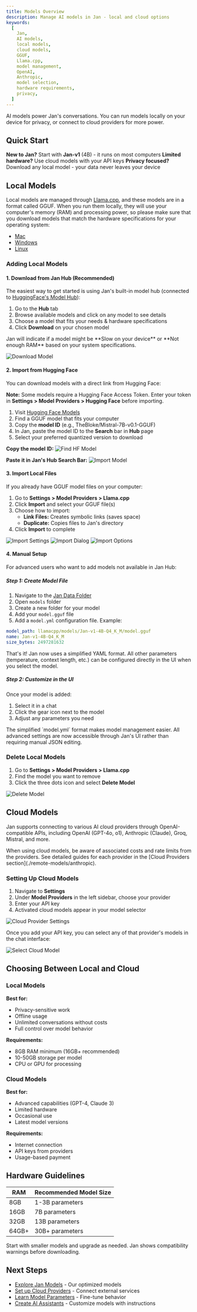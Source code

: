 ```yaml
---
title: Models Overview
description: Manage AI models in Jan - local and cloud options
keywords:
  [
    Jan,
    AI models,
    local models,
    cloud models,
    GGUF,
    Llama.cpp,
    model management,
    OpenAI,
    Anthropic,
    model selection,
    hardware requirements,
    privacy,
  ]
---
```



AI models power Jan's conversations. You can run models locally on your device for privacy, or connect to cloud providers for more power.

## Quick Start

**New to Jan?** Start with **Jan-v1** (4B) - it runs on most computers
**Limited hardware?** Use cloud models with your API keys
**Privacy focused?** Download any local model - your data never leaves your device

## Local Models

Local models are managed through [Llama.cpp](https://github.com/ggerganov/llama.cpp), and these models are in a format called GGUF. When you run them locally, they will use your computer's memory (RAM) and processing power, so please make sure that you download models that match the hardware specifications for your operating system:
- [Mac](/docs/desktop/mac#compatibility)
- [Windows](/docs/desktop/windows#compatibility)
- [Linux](/docs/desktop/linux#compatibility)

### Adding Local Models

#### 1. Download from Jan Hub (Recommended)

The easiest way to get started is using Jan's built-in model hub (connected to [HuggingFace's Model Hub](https://huggingface.co/models)):
1. Go to the **Hub** tab
2. Browse available models and click on any model to see details
3. Choose a model that fits your needs & hardware specifications
4. Click **Download** on your chosen model

<Aside type="note">
Jan will indicate if a model might be **Slow on your device** or **Not enough RAM** based on your system specifications.
</Aside>

![Download Model](../../../assets/model-management-01.png)

#### 2. Import from Hugging Face

You can download models with a direct link from Hugging Face:

**Note:** Some models require a Hugging Face Access Token. Enter your token in **Settings > Model Providers > Hugging Face** before importing.

1. Visit [Hugging Face Models](https://huggingface.co/models)
2. Find a GGUF model that fits your computer
3. Copy the **model ID** (e.g., TheBloke/Mistral-7B-v0.1-GGUF)
4. In Jan, paste the model ID to the **Search** bar in **Hub** page
5. Select your preferred quantized version to download

**Copy the model ID:**
![Find HF Model](../../../assets/hf-unsloth.png)

**Paste it in Jan's Hub Search Bar:**
![Import Model](../../../assets/model-management-02.png)

#### 3. Import Local Files

If you already have GGUF model files on your computer:
1. Go to **Settings > Model Providers > Llama.cpp**
2. Click **Import** and select your GGUF file(s)
3. Choose how to import:
   - **Link Files:** Creates symbolic links (saves space)
   - **Duplicate:** Copies files to Jan's directory
4. Click **Import** to complete

![Import Settings](../../../assets/model-management-04.png)
![Import Dialog](../../../assets/model-import-04.png)
![Import Options](../../../assets/model-import-05.png)

#### 4. Manual Setup

For advanced users who want to add models not available in Jan Hub:

##### Step 1: Create Model File

1. Navigate to the [Jan Data Folder](./data-folder)
2. Open `models` folder
3. Create a new folder for your model
4. Add your `model.gguf` file
5. Add a `model.yml` configuration file. Example:

```yaml
model_path: llamacpp/models/Jan-v1-4B-Q4_K_M/model.gguf
name: Jan-v1-4B-Q4_K_M
size_bytes: 2497281632
```

That's it! Jan now uses a simplified YAML format. All other parameters (temperature, context length, etc.) can be configured directly in the UI when you select the model.

##### Step 2: Customize in the UI

Once your model is added:
1. Select it in a chat
2. Click the gear icon next to the model
3. Adjust any parameters you need

<Aside type="note">
The simplified `model.yml` format makes model management easier. All advanced settings are now accessible through Jan's UI rather than requiring manual JSON editing.
</Aside>

### Delete Local Models

1. Go to **Settings > Model Providers > Llama.cpp**
2. Find the model you want to remove
3. Click the three dots icon and select **Delete Model**

![Delete Model](../../../assets/model-management-05.png)

## Cloud Models

Jan supports connecting to various AI cloud providers through OpenAI-compatible APIs, including OpenAI (GPT-4o, o1), Anthropic (Claude), Groq, Mistral, and more.

<Aside type="note">
When using cloud models, be aware of associated costs and rate limits from the providers. See detailed guides for each provider in the [Cloud Providers section](./remote-models/anthropic).
</Aside>

### Setting Up Cloud Models

1. Navigate to **Settings**
2. Under **Model Providers** in the left sidebar, choose your provider
3. Enter your API key
4. Activated cloud models appear in your model selector

![Cloud Provider Settings](../../../assets/model-management-06.png)

Once you add your API key, you can select any of that provider's models in the chat interface:

![Select Cloud Model](../../../assets/quick-start-03.png)

## Choosing Between Local and Cloud

### Local Models
**Best for:**
- Privacy-sensitive work
- Offline usage
- Unlimited conversations without costs
- Full control over model behavior

**Requirements:**
- 8GB RAM minimum (16GB+ recommended)
- 10-50GB storage per model
- CPU or GPU for processing

### Cloud Models
**Best for:**
- Advanced capabilities (GPT-4, Claude 3)
- Limited hardware
- Occasional use
- Latest model versions

**Requirements:**
- Internet connection
- API keys from providers
- Usage-based payment

## Hardware Guidelines

| RAM | Recommended Model Size |
|-----|----------------------|
| 8GB | 1-3B parameters |
| 16GB | 7B parameters |
| 32GB | 13B parameters |
| 64GB+ | 30B+ parameters |

<Aside type="tip">
Start with smaller models and upgrade as needed. Jan shows compatibility warnings before downloading.
</Aside>

## Next Steps

- [Explore Jan Models](./jan-models/jan-v1) - Our optimized models
- [Set up Cloud Providers](./remote-models/openai) - Connect external services
- [Learn Model Parameters](./explanation/model-parameters) - Fine-tune behavior
- [Create AI Assistants](./assistants) - Customize models with instructions
